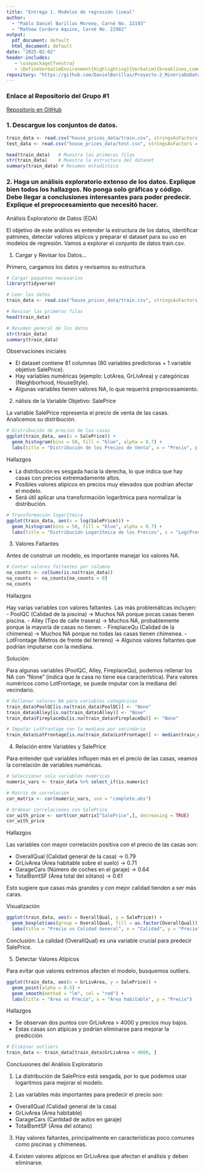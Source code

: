 ---
title: "Entrega 1. Modelos de regresión lineal"
author: 
  - "Pablo Daniel Barillas Moreno, Carné No. 22193"
  - "Mathew Cordero Aquino, Carné No. 22982"
output:
  pdf_document: default
  html_document: default
date: "2025-02-02"
header-includes:
   - \usepackage{fvextra}
   - \DefineVerbatimEnvironment{Highlighting}{Verbatim}{breaklines,commandchars=\\\{\}}
repository: "https://github.com/DanielBarillas/Proyecto-2_MineriaDeDatos_Grupo-1.git"
---

### Enlace al Repositorio del Grupo #1
[Repositorio en GitHub](https://github.com/DanielBarillas/Proyecto-2_MineriaDeDatos_Grupo-1.git)

### 1.	Descargue los conjuntos de datos. 

```{r setup, include=FALSE}
train_data <- read.csv("house_prices_data/train.csv", stringsAsFactors = FALSE)
test_data <- read.csv("house_prices_data/test.csv", stringsAsFactors = FALSE)

head(train_data)   # Muestra las primeras filas
str(train_data)    # Muestra la estructura del dataset
summary(train_data) # Resumen estadístico
```

### 2. Haga un análisis exploratorio extenso de los datos. Explique bien todos los hallazgos. No ponga solo gráficas y código. Debe llegar a conclusiones interesantes para poder predecir. Explique el preprocesamiento que necesitó hacer.

Análisis Exploratorio de Datos (EDA)

El objetivo de este análisis es entender la estructura de los datos, identificar patrones, detectar valores atípicos y preparar el dataset para su uso en modelos de regresión. Vamos a explorar el conjunto de datos train.csv.

1. Cargar y Revisar los Datos...

Primero, cargamos los datos y revisamos su estructura.

```{r}
# Cargar paquetes necesarios
library(tidyverse)

# Leer los datos
train_data <- read.csv("house_prices_data/train.csv", stringsAsFactors = FALSE)

# Revisar las primeras filas
head(train_data)

# Resumen general de los datos
str(train_data)
summary(train_data)
```

Observaciones iniciales

- El dataset contiene 81 columnas (80 variables predictoras + 1 variable objetivo SalePrice).
- Hay variables numéricas (ejemplo: LotArea, GrLivArea) y categóricas (Neighborhood, HouseStyle).
- Algunas variables tienen valores NA, lo que requerirá preprocesamiento.

2. nálisis de la Variable Objetivo: SalePrice

La variable SalePrice representa el precio de venta de las casas. Analicemos su distribución.

```{r}
# Distribución de precios de las casas
ggplot(train_data, aes(x = SalePrice)) +
  geom_histogram(bins = 50, fill = "blue", alpha = 0.7) +
  labs(title = "Distribución de los Precios de Venta", x = "Precio", y = "Frecuencia")
```

Hallazgos

- La distribución es sesgada hacia la derecha, lo que indica que hay casas con precios extremadamente altos.
- Posibles valores atípicos en precios muy elevados que podrían afectar el modelo.
- Será útil aplicar una transformación logarítmica para normalizar la distribución.

```{r}
# Transformación logarítmica
ggplot(train_data, aes(x = log(SalePrice))) +
  geom_histogram(bins = 50, fill = "blue", alpha = 0.7) +
  labs(title = "Distribución Logarítmica de los Precios", x = "Log(Precio)", y = "Frecuencia")
```
3.  Valores Faltantes

Antes de construir un modelo, es importante manejar los valores NA.

```{r}
# Contar valores faltantes por columna
na_counts <- colSums(is.na(train_data))
na_counts <- na_counts[na_counts > 0]
na_counts
```
Hallazgos

Hay varias variables con valores faltantes. Las más problemáticas incluyen:
- PoolQC (Calidad de la piscina) → Muchos NA porque pocas casas tienen piscina.
- Alley (Tipo de calle trasera) → Muchos NA, probablemente porque la mayoría de casas no tienen.
- FireplaceQu (Calidad de la chimenea) → Muchos NA porque no todas las casas tienen chimenea.
- LotFrontage (Metros de frente del terreno) → Algunos valores faltantes que podrían imputarse con la mediana.

Solución:

Para algunas variables (PoolQC, Alley, FireplaceQu), podemos rellenar los NA con "None" (indica que la casa no tiene esa característica).
Para valores numéricos como LotFrontage, se puede imputar con la mediana del vecindario.

```{r}
# Rellenar valores NA para variables categóricas
train_data$PoolQC[is.na(train_data$PoolQC)] <- "None"
train_data$Alley[is.na(train_data$Alley)] <- "None"
train_data$FireplaceQu[is.na(train_data$FireplaceQu)] <- "None"

# Imputar LotFrontage con la mediana por vecindario
train_data$LotFrontage[is.na(train_data$LotFrontage)] <- median(train_data$LotFrontage, na.rm = TRUE)
```

4.  Relación entre Variables y SalePrice

Para entender qué variables influyen más en el precio de las casas, veamos la correlación de variables numéricas.

```{r}
# Seleccionar solo variables numéricas
numeric_vars <- train_data %>% select_if(is.numeric)

# Matriz de correlación
cor_matrix <- cor(numeric_vars, use = "complete.obs")

# Ordenar correlaciones con SalePrice
cor_with_price <- sort(cor_matrix["SalePrice",], decreasing = TRUE)
cor_with_price
```

Hallazgos

Las variables con mayor correlación positiva con el precio de las casas son:

- OverallQual (Calidad general de la casa) → 0.79 
- GrLivArea (Área habitable sobre el suelo) → 0.71 
- GarageCars (Número de coches en el garaje) → 0.64 
- TotalBsmtSF (Área total del sótano) → 0.61 

Esto sugiere que casas más grandes y con mejor calidad tienden a ser más caras.

Visualización

```{r}
ggplot(train_data, aes(x = OverallQual, y = SalePrice)) +
  geom_boxplot(aes(group = OverallQual, fill = as.factor(OverallQual))) +
  labs(title = "Precio vs Calidad General", x = "Calidad", y = "Precio")
```
Conclusión: La calidad (OverallQual) es una variable crucial para predecir SalePrice.

5. Detectar Valores Atípicos

Para evitar que valores extremos afecten el modelo, busquemos outliers.

```{r}
ggplot(train_data, aes(x = GrLivArea, y = SalePrice)) +
  geom_point(alpha = 0.5) +
  geom_smooth(method = "lm", col = "red") +
  labs(title = "Área vs Precio", x = "Área habitable", y = "Precio")
```
Hallazgos

- Se observan dos puntos con GrLivArea > 4000 y precios muy bajos.
- Estas casas son atípicas y podrían eliminarse para mejorar la predicción.

```{r}
# Eliminar outliers
train_data <- train_data[train_data$GrLivArea < 4000, ]
```

Conclusiones del Análisis Exploratorio

1. La distribución de SalePrice está sesgada, por lo que podemos usar logaritmos para mejorar el modelo.

2.  Las variables más importantes para predecir el precio son:

- OverallQual (Calidad general de la casa)
- GrLivArea (Área habitable)
- GarageCars (Cantidad de autos en garaje)
- TotalBsmtSF (Área del sótano)

3. Hay valores faltantes, principalmente en características poco comunes como piscinas y chimeneas.

4. Existen valores atípicos en GrLivArea que afectan el análisis y deben eliminarse.